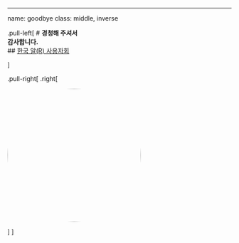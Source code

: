 ---
name: goodbye
class: middle, inverse

.pull-left[
# **경청해 주셔서 <br>감사합니다.**
<br/>
## [한국 알(R) 사용자회](https://r2bit.com/)

]

.pull-right[
.right[

<img style="border-radius: 100%;" src="fig/korea_R_logo.png" width="300px"/>

]
]

